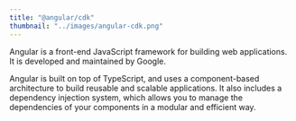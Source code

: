 ```yaml
---
title: "@angular/cdk"
thumbnail: "../images/angular-cdk.png"
---
```


Angular is a front-end JavaScript framework for building web applications.
It is developed and maintained by Google.

Angular is built on top of TypeScript, and uses a component-based architecture to build reusable and scalable applications.
It also includes a dependency injection system, which allows you to manage the dependencies of your components in a modular and efficient way.
